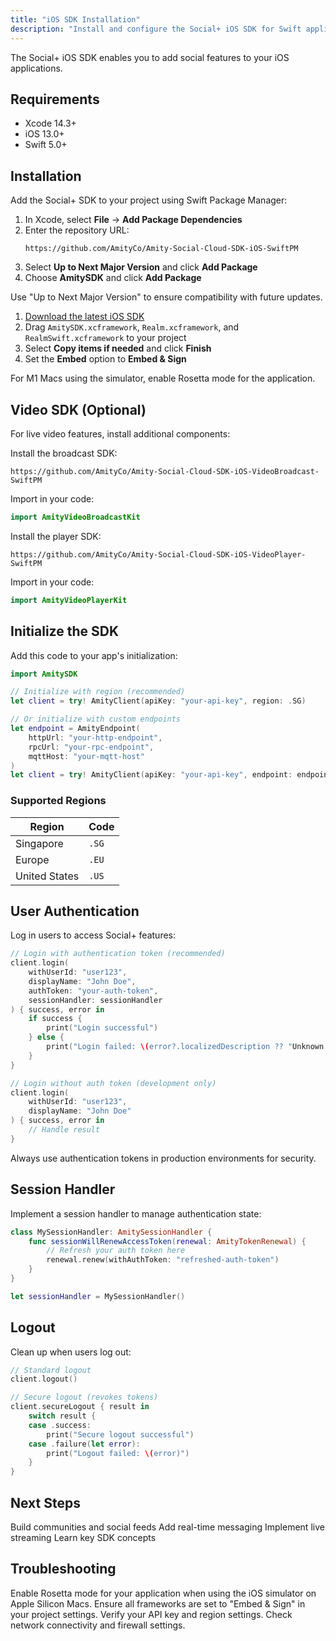 ```yaml
---
title: "iOS SDK Installation"
description: "Install and configure the Social+ iOS SDK for Swift applications."
---
```


The Social+ iOS SDK enables you to add social features to your iOS applications.

## Requirements

- Xcode 14.3+
- iOS 13.0+
- Swift 5.0+

## Installation

<Tabs>
<Tab title="Swift Package Manager (Recommended)">

Add the Social+ SDK to your project using Swift Package Manager:

1. In Xcode, select **File** → **Add Package Dependencies**
2. Enter the repository URL:
   ```
   https://github.com/AmityCo/Amity-Social-Cloud-SDK-iOS-SwiftPM
   ```
3. Select **Up to Next Major Version** and click **Add Package**
4. Choose **AmitySDK** and click **Add Package**

<Warning>
Use "Up to Next Major Version" to ensure compatibility with future updates.
</Warning>
</Tab>

<Tab title="Manual Installation">

1. [Download the latest iOS SDK](https://sdk.amity.co/sdk-release/ios/amitysdk.zip)
2. Drag `AmitySDK.xcframework`, `Realm.xcframework`, and `RealmSwift.xcframework` to your project
3. Select **Copy items if needed** and click **Finish**
4. Set the **Embed** option to **Embed & Sign**

<Note>
For M1 Macs using the simulator, enable Rosetta mode for the application.
</Note>
</Tab>
</Tabs>

## Video SDK (Optional)

For live video features, install additional components:

<Tabs>
<Tab title="Live Broadcasting">

Install the broadcast SDK:

```
https://github.com/AmityCo/Amity-Social-Cloud-SDK-iOS-VideoBroadcast-SwiftPM
```

Import in your code:
```swift
import AmityVideoBroadcastKit
```
</Tab>

<Tab title="Video Player">

Install the player SDK:

```
https://github.com/AmityCo/Amity-Social-Cloud-SDK-iOS-VideoPlayer-SwiftPM
```

Import in your code:
```swift
import AmityVideoPlayerKit
```
</Tab>
</Tabs>

## Initialize the SDK

Add this code to your app's initialization:

```swift
import AmitySDK

// Initialize with region (recommended)
let client = try! AmityClient(apiKey: "your-api-key", region: .SG)

// Or initialize with custom endpoints
let endpoint = AmityEndpoint(
    httpUrl: "your-http-endpoint",
    rpcUrl: "your-rpc-endpoint",
    mqttHost: "your-mqtt-host"
)
let client = try! AmityClient(apiKey: "your-api-key", endpoint: endpoint)
```

### Supported Regions

| Region | Code |
|--------|------|
| Singapore | `.SG` |
| Europe | `.EU` |
| United States | `.US` |

## User Authentication

Log in users to access Social+ features:

```swift
// Login with authentication token (recommended)
client.login(
    withUserId: "user123",
    displayName: "John Doe",
    authToken: "your-auth-token",
    sessionHandler: sessionHandler
) { success, error in
    if success {
        print("Login successful")
    } else {
        print("Login failed: \(error?.localizedDescription ?? "Unknown error")")
    }
}

// Login without auth token (development only)
client.login(
    withUserId: "user123",
    displayName: "John Doe"
) { success, error in
    // Handle result
}
```

<Warning>
Always use authentication tokens in production environments for security.
</Warning>

## Session Handler

Implement a session handler to manage authentication state:

```swift
class MySessionHandler: AmitySessionHandler {
    func sessionWillRenewAccessToken(renewal: AmityTokenRenewal) {
        // Refresh your auth token here
        renewal.renew(withAuthToken: "refreshed-auth-token")
    }
}

let sessionHandler = MySessionHandler()
```

## Logout

Clean up when users log out:

```swift
// Standard logout
client.logout()

// Secure logout (revokes tokens)
client.secureLogout { result in
    switch result {
    case .success:
        print("Secure logout successful")
    case .failure(let error):
        print("Logout failed: \(error)")
    }
}
```

## Next Steps

<CardGroup cols={2}>
<Card title="Social Features" icon="users" href="/social-plus-sdk/social">
Build communities and social feeds
</Card>

<Card title="Chat Features" icon="comments" href="/social-plus-sdk/chat">
Add real-time messaging
</Card>

<Card title="Live Video" icon="video" href="/social-plus-sdk/video/ios">
Implement live streaming
</Card>

<Card title="Core Concepts" icon="book" href="/social-plus-sdk/core-concepts">
Learn key SDK concepts
</Card>
</CardGroup>

## Troubleshooting

<AccordionGroup>
<Accordion title="Build errors with M1 Macs">
Enable Rosetta mode for your application when using the iOS simulator on Apple Silicon Macs.
</Accordion>

<Accordion title="Missing framework errors">
Ensure all frameworks are set to "Embed & Sign" in your project settings.
</Accordion>

<Accordion title="Connection issues">
Verify your API key and region settings. Check network connectivity and firewall settings.
</Accordion>
</AccordionGroup>
